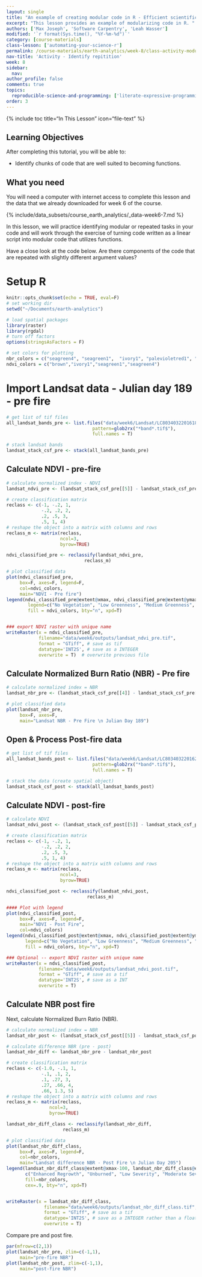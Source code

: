 ```yaml
---
layout: single
title: "An example of creating modular code in R - Efficient scientific programming"
excerpt: "This lesson provides an example of modularizing code in R. "
authors: ['Max Joseph', 'Software Carpentry', 'Leah Wasser']
modified: '`r format(Sys.time(), "%Y-%m-%d")`'
category: [course-materials]
class-lesson: ['automating-your-science-r']
permalink: /course-materials/earth-analytics/week-8/class-activity-modularity-r/
nav-title: 'Activity - Identify repitition'
week: 8
sidebar:
  nav:
author_profile: false
comments: true
topics:
  reproducible-science-and-programming: ['literate-expressive-programming', 'functions']
order: 3
---
```



{% include toc title="In This Lesson" icon="file-text" %}

<div class='notice--success' markdown="1">

## <i class="fa fa-graduation-cap" aria-hidden="true"></i> Learning Objectives

After completing this tutorial, you will be able to:

* Identify chunks of code that are well suited to becoming functions.

## <i class="fa fa-check-square-o fa-2" aria-hidden="true"></i> What you need

You will need a computer with internet access to complete this lesson and the
data that we already downloaded for week 6 of the course.

{% include/data_subsets/course_earth_analytics/_data-week6-7.md %}
</div>

In this lesson, we will practice identifying modular or repeated tasks in your
code and will work through the exercise of turning code written as a linear
script into modular code that utilizes functions.

Have a close look at the code below. Are there components of the code that are
repeated with slightly different argument values?

# Setup R

```r
knitr::opts_chunk$set(echo = TRUE, eval=F)
# set working dir
setwd("~/Documents/earth-analytics")

# load spatial packages
library(raster)
library(rgdal)
# turn off factors
options(stringsAsFactors = F)

# set colors for plotting
nbr_colors = c("seagreen4", "seagreen1",  "ivory1", "palevioletred1", "palevioletred4")
ndvi_colors = c("brown","ivory1","seagreen1","seagreen4")

```

# Import Landsat data - Julian day 189 - pre fire


```r
# get list of tif files
all_landsat_bands_pre <- list.files("data/week6/Landsat/LC80340322016189-SC20170128091153/crop",
                                pattern=glob2rx("*band*.tif$"),
                                full.names = T)

# stack landsat bands
landsat_stack_csf_pre <- stack(all_landsat_bands_pre)


```

## Calculate NDVI - pre-fire

```r
# calculate normalized index - NDVI
landsat_ndvi_pre <- (landsat_stack_csf_pre[[5]] - landsat_stack_csf_pre[[4]]) / (landsat_stack_csf_pre[[5]] + landsat_stack_csf_pre[[4]])

# create classification matrix
reclass <- c(-1, -.2, 1,
             -.2, .2, 2,
             .2, .5, 3,
             .5, 1, 4)
# reshape the object into a matrix with columns and rows
reclass_m <- matrix(reclass,
                    ncol=3,
                    byrow=TRUE)

ndvi_classified_pre <- reclassify(landsat_ndvi_pre,
                             reclass_m)

# plot classified data
plot(ndvi_classified_pre,
     box=F, axes=F, legend=F,
     col=ndvi_colors,
     main="NDVI - Pre fire")
legend(ndvi_classified_pre@extent@xmax, ndvi_classified_pre@extent@ymax,
        legend=c("No Vegetation", "Low Greenness", "Medium Greenness", "High Greeness"),
        fill = ndvi_colors, bty="n", xpd=T)


### export NDVI raster with unique name
writeRaster(x = ndvi_classified_pre,
            filename="data/week6/outputs/landsat_ndvi_pre.tif",
            format = "GTiff", # save as tif
            datatype='INT2S', # save as a INTEGER
            overwrite = T)  # overwrite previous file

```

## Calculate Normalized Burn Ratio (NBR) - Pre fire

```r
# calculate normalized index = NBR
landsat_nbr_pre <- (landsat_stack_csf_pre[[4]] - landsat_stack_csf_pre[[7]]) / (landsat_stack_csf_pre[[4]] + landsat_stack_csf_pre[[7]])

# plot classified data
plot(landsat_nbr_pre,
     box=F, axes=F,
     main="Landsat NBR - Pre Fire \n Julian Day 189")
```

## Open & Process Post-fire data

```r
# get list of tif files
all_landsat_bands_post <- list.files("data/week6/Landsat/LC80340322016205-SC20170127160728/crop",
                                pattern=glob2rx("*band*.tif$"),
                                full.names = T)

# stack the data (create spatial object)
landsat_stack_csf_post <- stack(all_landsat_bands_post)

```

## Calculate NDVI - post-fire

```r
# calculate NDVI
landsat_ndvi_post <- (landsat_stack_csf_post[[5]] - landsat_stack_csf_post[[4]]) / (landsat_stack_csf_post[[5]] + landsat_stack_csf_post[[4]])

# create classification matrix
reclass <- c(-1, -.2, 1,
             -.2, .2, 2,
             .2, .5, 3,
             .5, 1, 4)
# reshape the object into a matrix with columns and rows
reclass_m <- matrix(reclass,
                    ncol=3,
                    byrow=TRUE)

ndvi_classified_post <- reclassify(landsat_ndvi_post,
                              reclass_m)

#### Plot with legend
plot(ndvi_classified_post,
     box=F, axes=F, legend=F,
     main="NDVI - Post Fire",
     col=ndvi_colors)
legend(ndvi_classified_post@extent@xmax, ndvi_classified_post@extent@ymax,
       legend=c("No Vegetation", "Low Greenness", "Medium Greenness", "High Greeness"),
       fill = ndvi_colors, bty="n", xpd=T)

### Optional -- export NDVI raster with unique name
writeRaster(x = ndvi_classified_post,
            filename="data/week6/outputs/landsat_ndvi_post.tif",
            format = "GTiff", # save as a tif
            datatype='INT2S', # save as a INT
            overwrite = T)

```

## Calculate NBR post fire
Next, calculate Normalized Burn Ratio (NBR).

```r
# calculate normalized index = NBR
landsat_nbr_post <- (landsat_stack_csf_post[[5]] - landsat_stack_csf_post[[7]]) / (landsat_stack_csf_post[[5]] + landsat_stack_csf_post[[7]])

# calculate difference NBR (pre - post)
landsat_nbr_diff <- landsat_nbr_pre - landsat_nbr_post

# create classification matrix
reclass <- c(-1.0, -.1, 1,
             -.1, .1, 2,
             .1, .27, 3,
             .27, .66, 4,
             .66, 1.3, 5)
# reshape the object into a matrix with columns and rows
reclass_m <- matrix(reclass,
                ncol=3,
                byrow=TRUE)

landsat_nbr_diff_class <- reclassify(landsat_nbr_diff,
                     reclass_m)

# plot classified data
plot(landsat_nbr_diff_class,
     box=F, axes=F, legend=F,
     col=nbr_colors,
     main="Landsat difference NBR - Post Fire \n Julian Day 205")
legend(landsat_nbr_diff_class@extent@xmax-100, landsat_nbr_diff_class@extent@ymax,
       c("Enhanced Regrowth", "Unburned", "Low Severity", "Moderate Severity", "High Severity"),
       fill=nbr_colors,
       cex=.9, bty="n", xpd=T)


writeRaster(x = landsat_nbr_diff_class,
              filename="data/week6/outputs/landsat_nbr_diff_class.tif",
              format = "GTiff", # save as a tif
              datatype='INT2S', # save as a INTEGER rather than a float
              overwrite = T)

```

Compare pre and post fire.


```r
par(mfrow=c(2,1))
plot(landsat_nbr_pre, zlim=c(-1,1),
     main="pre-fire NBR")
plot(landsat_nbr_post, zlim=c(-1,1),
     main="post-fire NBR")
```
